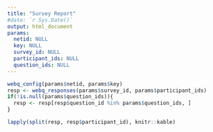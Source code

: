 ```yaml
---
title: "Survey Report"
#date: `r Sys.Date()`
output: html_document
params: 
  netid: NULL
  key: NULL
  survey_id: NULL
  participant_ids: NULL
  question_ids: NULL
---
```


```r
webq_config(params$netid, params$key)
resp <- webq_responses(params$survey_id, params$participant_ids)
if(!is.null(params$question_ids)){
  resp <- resp[resp$question_id %in% params$question_ids, ]
}
```

```r
lapply(split(resp, resp$participant_id), knitr::kable)
```

